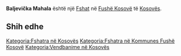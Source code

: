 {{Fshat në Kosovës
 | Emri                = Baljevička Mahala
| srp_N_name = Baljevička Mahala
| srp_N_FULL_NAME_RO = Baljevička Mahala
| srp_N_FULL_NAME_ND_RO = Baljevicka Mahala
| srp_N_SORT_NAME_RG = BALJEVICKAMAHALA
| srp_N_FULL_NAME_RG = Baljevička Mahala
| srp_N_FULL_NAME_ND_RG = Baljevicka Mahala
| srp_V_name = Baljevicka Ka Mahala
| srp_V_FULL_NAME_RO = Baljevicka Ka Mahala
| srp_V_FULL_NAME_ND_RO = Baljevicka Ka Mahala
| srp_V_SORT_NAME_RG = BALJEVICKAKAMAHALA
| srp_V_FULL_NAME_RG = Baljevicka Ka Mahala
| srp_V_FULL_NAME_ND_RG = Baljevicka Ka Mahala

 | Emri (Rasa dhanore) = 
 | Figura              = 
 | Shteti              = Kosovo
 | Komuna              = Fushë Kosovë
 | Kodi postar         = 
 | Sipërfaqja          = 

 | Popullsia           = 

 | Regj. i popullsisë  = 
 | Dend. e popullsisë  = 
 | Faqja zyrtare       = 
 <!--- Koordinatat ----> 
 | Gjerësia            = 42.686389
 | Gjatësia            = 21.699722
 | Lartësia            = 
}}
'''Baljevička Mahala''' është një [[Fshat]] në [[Fushë Kosovë]] të [[Kosovës]].

<!-- == Gjeografia == -->
<!-- == Historia == -->
<!-- == Demografia == -->
== Shih edhe ==
{{Komuna Fushë Kosovë}}
{{Kosovo-Administrata-Cung}}

[[Kategoria:Fshatra në Kosovës]]
[[Kategoria:Fshatra në Kommunes Fushë Kosovë]]
[[Kategoria:Vendbanime në Kosovës]]